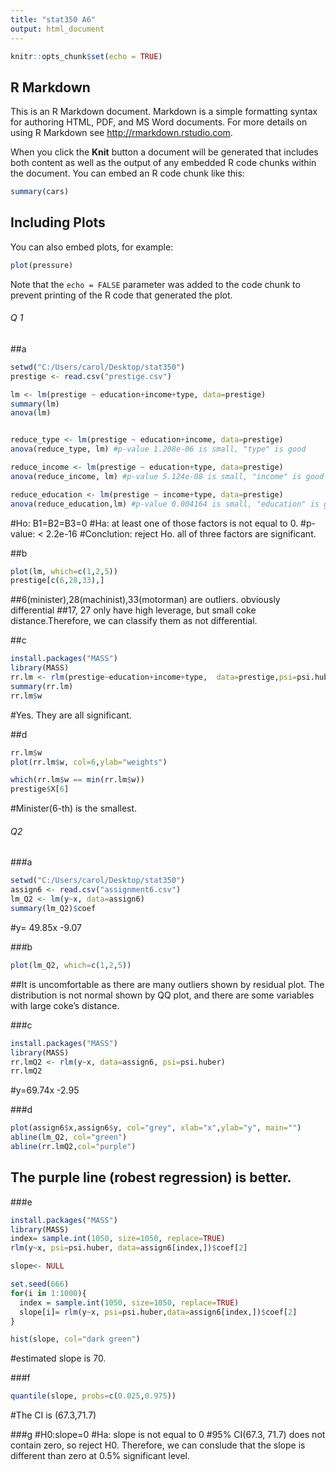 ```yaml
---
title: "stat350 A6"
output: html_document
---
```


```r
knitr::opts_chunk$set(echo = TRUE)
```

## R Markdown

This is an R Markdown document. Markdown is a simple formatting syntax for authoring HTML, PDF, and MS Word documents. For more details on using R Markdown see <http://rmarkdown.rstudio.com>.

When you click the **Knit** button a document will be generated that includes both content as well as the output of any embedded R code chunks within the document. You can embed an R code chunk like this:

```r
summary(cars)
```

## Including Plots

You can also embed plots, for example:

```r
plot(pressure)
```

Note that the `echo = FALSE` parameter was added to the code chunk to prevent printing of the R code that generated the plot.

###### Q 1######
##a
```r
setwd("C:/Users/carol/Desktop/stat350")
prestige <- read.csv("prestige.csv")

lm <- lm(prestige ~ education+income+type, data=prestige)
summary(lm)
anova(lm)


reduce_type <- lm(prestige ~ education+income, data=prestige)
anova(reduce_type, lm) #p-value 1.208e-06 is small, "type" is good

reduce_income <- lm(prestige ~ education+type, data=prestige)
anova(reduce_income, lm) #p-value 5.124e-08 is small, "income" is good

reduce_education <- lm(prestige ~ income+type, data=prestige)
anova(reduce_education,lm) #p-value 0.004164 is small, "education" is good

```
#Ho: B1=B2=B3=0
#Ha: at least one of those factors is not equal to 0.
#p-value: < 2.2e-16
#Conclution: reject Ho. all of three factors are significant.


##b
```r
plot(lm, which=c(1,2,5))
prestige[c(6,28,33),]
```
##6(minister),28(machinist),33(motorman) are outliers. obviously differential
##17, 27 only have high leverage, but small coke distance.Therefore, we can classify them as not differential.


##c
```r
install.packages("MASS")
library(MASS)
rr.lm <- rlm(prestige~education+income+type,  data=prestige,psi=psi.huber)
summary(rr.lm)
rr.lm$w
```

#Yes. They are all significant.

##d
```r
rr.lm$w
plot(rr.lm$w, col=6,ylab="weights")

which(rr.lm$w == min(rr.lm$w))
prestige$X[6]
```
#Minister(6-th) is the smallest.



###### Q2 ######

###a
```r
setwd("C:/Users/carol/Desktop/stat350")
assign6 <- read.csv("assignment6.csv")
lm_Q2 <- lm(y~x, data=assign6)
summary(lm_Q2)$coef

```
#y= 49.85x -9.07

###b
```r
plot(lm_Q2, which=c(1,2,5))
```

##It is uncomfortable as there are many outliers shown by residual plot. The distribution is not normal shown by QQ plot, and there are some variables with large coke's distance.

###c
```r
install.packages("MASS")
library(MASS)
rr.lmQ2 <- rlm(y~x, data=assign6, psi=psi.huber)
rr.lmQ2
```
#y=69.74x -2.95

###d
```r
plot(assign6$x,assign6$y, col="grey", xlab="x",ylab="y", main="")
abline(lm_Q2, col="green")
abline(rr.lmQ2,col="purple")
```
## The purple line (robest regression) is better.


###e
```r
install.packages("MASS")
library(MASS)
index= sample.int(1050, size=1050, replace=TRUE)
rlm(y~x, psi=psi.huber, data=assign6[index,])$coef[2]

slope<- NULL

set.seed(666)
for(i in 1:1000){
  index = sample.int(1050, size=1050, replace=TRUE)
  slope[i]= rlm(y~x, psi=psi.huber,data=assign6[index,])$coef[2]
}

hist(slope, col="dark green")
```
#estimated slope is 70.

###f
```r
quantile(slope, probs=c(0.025,0.975))
```
#The CI is (67.3,71.7)

###g
#H0:slope=0
#Ha: slope is not equal to 0
#95% CI(67.3, 71.7) does not contain zero, so reject H0. Therefore, we can conslude that the slope is different than zero at 0.5% significant level.
